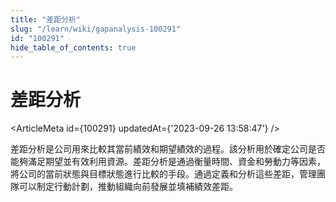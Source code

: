 ```yaml
---
title: "差距分析"
slug: "/learn/wiki/gapanalysis-100291"
id: "100291"
hide_table_of_contents: true
---
```



# 差距分析

<ArticleMeta id={100291} updatedAt={'2023-09-26 13:58:47'} />
<div className='border-solid border-b border-t-0 my-4 border-[var(--ifm-color-gray-300)]' />

差距分析是公司用來比較其當前績效和期望績效的過程。該分析用於確定公司是否能夠滿足期望並有效利用資源。差距分析是通過衡量時間、資金和勞動力等因素，將公司的當前狀態與目標狀態進行比較的手段。通過定義和分析這些差距，管理團隊可以制定行動計劃，推動組織向前發展並填補績效差距。
